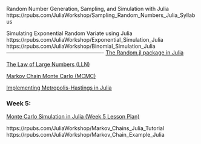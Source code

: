 Random Number Generation, Sampling, and Simulation with Julia https://rpubs.com/JuliaWorkshop/Sampling_Random_Numbers_Julia_Syllabus

Simulating Exponential Random Variate using Julia https://rpubs.com/JuliaWorkshop/Exponential_Simulation_Julia
https://rpubs.com/JuliaWorkshop/Binomial_Simulation_Julia
-------------------------------------------------------
[The Random.jl package in Julia](https://rpubs.com/JuliaWorkshop/Random_Julia_Package)

[The Law of Large Numbers (LLN)](https://rpubs.com/JuliaWorkshop/Law_Large_Numbers_Julia)

[Markov Chain Monte Carlo (MCMC)](https://rpubs.com/JuliaWorkshop/MCMC_Lesson_Plan_Julia)

[Implementing Metropolis-Hastings in Julia](https://rpubs.com/JuliaWorkshop/Metropolis_Hastings_Julia)

### Week 5: 

[Monte Carlo Simulation in Julia (Week 5 Lesson Plan)](https://rpubs.com/JuliaWorkshop/Monte_Carlo_Simulation_Lesson_Plan_Julia)

https://rpubs.com/JuliaWorkshop/Markov_Chains_Julia_Tutorial
https://rpubs.com/JuliaWorkshop/Markov_Chain_Example_Julia

